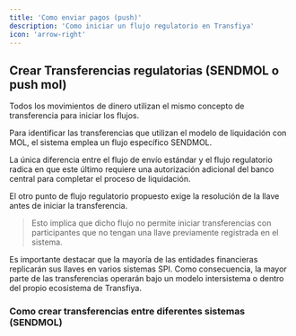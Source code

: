 ```yaml
---
title: 'Como enviar pagos (push)'
description: 'Como iniciar un flujo regulatorio en Transfiya'
icon: 'arrow-right'
---
```





## Crear Transferencias regulatorias (SENDMOL o push mol)

Todos los movimientos de dinero utilizan el mismo concepto de transferencia para iniciar los flujos.

Para identificar las transferencias que utilizan el modelo de liquidación con MOL, el sistema emplea un flujo específico SENDMOL.

<Note> La única diferencia entre el flujo de envío estándar y el flujo regulatorio radica en que este último requiere una autorización adicional del banco central para completar el proceso de liquidación. </Note>

El otro punto de flujo regulatorio propuesto exige la resolución de la llave antes de iniciar la transferencia.

> Esto implica que dicho flujo no permite iniciar transferencias con participantes que no tengan una llave previamente registrada en el sistema.

Es importante destacar que la mayoría de las entidades financieras replicarán sus llaves en varios sistemas SPI. Como consecuencia, la mayor parte de las transferencias operarán bajo un modelo intersistema o dentro del propio ecosistema de Transfiya.

### Como crear transferencias entre diferentes sistemas (SENDMOL)
